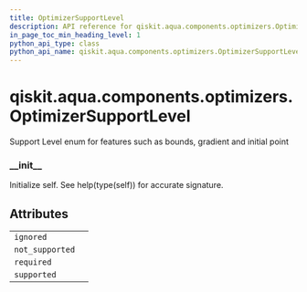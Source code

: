 ```yaml
---
title: OptimizerSupportLevel
description: API reference for qiskit.aqua.components.optimizers.OptimizerSupportLevel
in_page_toc_min_heading_level: 1
python_api_type: class
python_api_name: qiskit.aqua.components.optimizers.OptimizerSupportLevel
---
```


# qiskit.aqua.components.optimizers.OptimizerSupportLevel

<Class id="qiskit.aqua.components.optimizers.OptimizerSupportLevel" github="https://github.com/qiskit-community/qiskit-aqua/tree/stable/0.9/qiskit/aqua/components/optimizers/optimizer.py" signature="OptimizerSupportLevel(value)">
  Support Level enum for features such as bounds, gradient and initial point

  ### \_\_init\_\_

  <Function id="qiskit.aqua.components.optimizers.OptimizerSupportLevel.__init__" name="__init__" signature="__init__()">
    Initialize self. See help(type(self)) for accurate signature.
  </Function>

  ## Attributes

  |                 |   |
  | --------------- | - |
  | `ignored`       |   |
  | `not_supported` |   |
  | `required`      |   |
  | `supported`     |   |
</Class>

